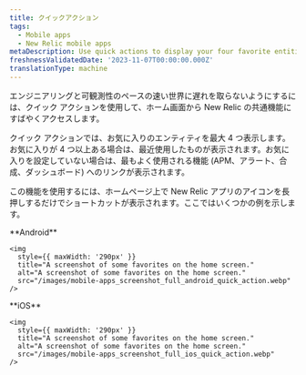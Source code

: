 ```yaml
---
title: クイックアクション
tags:
  - Mobile apps
  - New Relic mobile apps
metaDescription: Use quick actions to display your four favorite entities.
freshnessValidatedDate: '2023-11-07T00:00:00.000Z'
translationType: machine
---
```


エンジニアリングと可観測性のペースの速い世界に遅れを取らないようにするには、クイック アクションを使用して、ホーム画面から New Relic の共通機能にすばやくアクセスします。

クイック アクションでは、お気に入りのエンティティを最大 4 つ表示します。お気に入りが 4 つ以上ある場合は、最近使用したものが表示されます。お気に入りを設定していない場合は、最もよく使用される機能 (APM、アラート、合成、ダッシュボード) へのリンクが表示されます。

この機能を使用するには、ホームページ上で New Relic アプリのアイコンを長押しするだけでショートカットが表示されます。ここではいくつかの例を示します。

<SideBySide>
  <Side>
    <DNT>
      **Android**
    </DNT>

    <img
      style={{ maxWidth: '290px' }}
      title="A screenshot of some favorites on the home screen."
      alt="A screenshot of some favorites on the home screen."
      src="/images/mobile-apps_screenshot_full_android_quick_action.webp"
    />
  </Side>

  <Side>
    <DNT>
      **iOS**
    </DNT>

    <img
      style={{ maxWidth: '290px' }}
      title="A screenshot of some favorites on the home screen."
      alt="A screenshot of some favorites on the home screen."
      src="/images/mobile-apps_screenshot_full_ios_quick_action.webp"
    />
  </Side>
</SideBySide>
